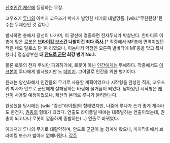 [[신조인간 캐산]]에 등장하는 무장.

코우즈키 [[루나]]의 아버지 코우즈키 박사가 발명한 세기의 대발명품. [wiki:"무한탄창"탄수는 무제한인 것 같다.]

발사하면 총에서 광선이 나가며, 이 광선에 명중하면 전자두뇌가 박살난다. 한마디로 이 총에 맞은 [[로봇]]은 '''[[브라이킹 보스]]건 나발이건 죄다 [[즉사]].'''[* 작중에서 MF총에 면역이었던 적은 네오 탈로스 단 1마리였으나, 이놈마저 약점인 오른쪽 발바닥에 MF총을 맞고 폭사했다.] 명실상부한 '''대 [[안드로 군단]] 최강 병기 No.1.'''

물론 로봇의 전자 두뇌만 파괴하기에, 로봇이 아닌 [[인간]]에게는 무해하다. 작중에서도 [[아크본]]이 루나에게 발사했지만 노 [[데미지]]. 그야말로 인간을 위한 병기이다.

원래는 양산화해서 인간들의 무기로 사용할 계획이었으나 시작형을 완성한 직후, 코우즈키 박사가 안드로 군단에게 살해당하는 바람에 물거품이 되었다. 남아있던 시작형은 [[캐산]]이 사용할 예정이었으나, 캐산의 본의로 루나가 물려받는다.

완성했을 당시에는 [wiki:"강선"라이플]의 형태였지만, 나중에 루나가 쓰기 좋게 개수라도 한건지, [[권총]]의 형태가 되었다. 연출도 라이플일 때에는 대폭발하는 연출이었는데, 권총이 되고나니 로봇이 깔끔하게 증발하는(…) 연출로 바뀌었다.

이래저래 루나의 무기로 대활약하며, 안드로 군단이 늘 경계해 왔으나, 마지막화에서 브라이킹 보스가 밟아서 없애버렸다.
[[각주]]
